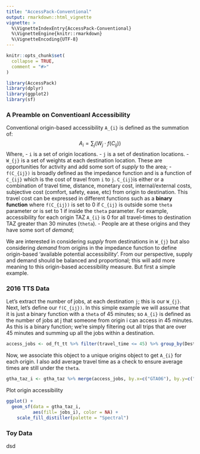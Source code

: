 ```yaml
---
title: "AccessPack-Conventional"
output: rmarkdown::html_vignette
vignette: >
  %\VignetteIndexEntry{AccessPack-Conventional}
  %\VignetteEngine{knitr::rmarkdown}
  %\VignetteEncoding{UTF-8}
---
```


```r
knitr::opts_chunk$set(
  collapse = TRUE,
  comment = "#>"
)
```

```r
library(AccessPack)
library(dplyr)
library(ggplot2)
library(sf)
```


### A Preamble on Conventioanl Accessibility

Conventional origin-based accessibility `A_{i}` is defined as the summation of:
$$
A_{i} = \sum_{j} (W_j \cdot f(C_{ij}))
$$
Where,
- `i` is a set of origin locations.
- `j` is a set of destination locations.
- `W_{j}` is a set of weights at each destination location. These are opportunities for activity and add some sort of _supply_ to the area;
- `f(C_{ij})` is broadly defined as the impedance function and is a function of `C_{ij}` which is the cost of travel from `i` to `j`. `C_{ij}`is either or a combination of travel time, distance, monetary cost, internal/external costs, subjective cost (comfort, safety, ease, etc) from origin to destination. This travel cost can be expressed in different functions such as a **binary function** where `f(C_{ij})` is set to 0  if `C_{ij}` is outside some `theta` parameter or is set to 1 if inside the `theta` parameter. For example, accessibility for each origin TAZ `A_{i}` is 0 for all travel-times to destination TAZ greater than 30 minutes (`theta`). 
  -  People are at these origins and they have some sort of _demand_;

We are interested in considering  _supply_ from destinations in `W_{j}` but also considering  _demand_ from origins in the impedance function to define origin-based 'available potential accessibility'. From our perspective, supply and demand should be balanced and proportional; this will add more meaning to this origin-based accessibility measure. But first a simple example.

### 2016 TTS Data

Let's extract the number of jobs, at each destination `j`; this is our `W_{j}`.
Next, let's define our `f(C_{ij})`. In this simple example we will assume that it is just a binary function with a `theta` of 45 minutes; so  `A_{i}` is defined as the number of jobs at j that someone from origin i can access in 45 minutes. As this is a binary function; we're simply filtering out all trips that are over 45 minutes and summing up all the jobs within a destination.

```r
access_jobs <- od_ft_tt %>% filter(travel_time <= 45) %>% group_by(Destination) %>% summarise(jobs_i = sum(Persons, na.rm = T))
```

Now, we associate this object to a unique origins object to get `A_{i}` for each origin. I also add average travel time as a check to ensure average times are still under the `theta`.
```r
gtha_taz_i <- gtha_taz %>% merge(access_jobs, by.x=c("GTA06"), by.y=c("Destination"), all.x=T) 
```

Plot origin accessibility
```r
ggplot() +
  geom_sf(data = gtha_taz_i, 
          aes(fill= jobs_i), color = NA) +
    scale_fill_distiller(palette = "Spectral")
```

### Toy Data

dsd
















